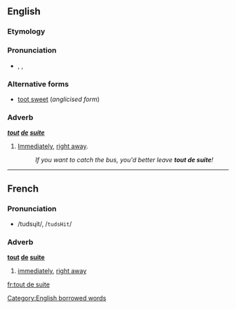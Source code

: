 ==English==

===Etymology===
{{etyl|fr}}

===Pronunciation===
* {{enPR|to͞ot'swēt'}}, {{IPA|/ˈtuːtˈswiːt/}}, {{SAMPA|/"tu:t"swi:t/}}

===Alternative forms===
* [[toot sweet]] (''anglicised form'')

===Adverb===
'''''[[tout]] [[de]] [[suite]]'''''

# {{colloquial}} [[Immediately]], [[right away]].
#: ''If you want to catch the bus, you'd better leave '''tout de suite'''!''

[[Category:English borrowed words]]

----

==French==

===Pronunciation===
* /tudsɥit/, /<tt>tudsHit</tt>/

===Adverb===
'''[[tout#French|tout]] [[de#French|de]] [[suite#French|suite]]''' {{idiom}}

# [[immediately]], [[right away]]

[[fr:tout de suite]]
